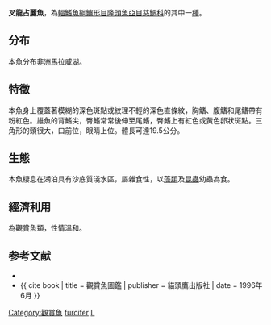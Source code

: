 {{Speciesbox
| name = 叉龍占麗魚
| status = LC
| status_system = IUCN
| genus = Lethrinops
| species = furcifer
| authority = [[Trewavas|Trewavas]], 1931
| synonyms = 
}}

'''叉龍占麗魚'''，為[[輻鰭魚綱|輻鰭魚綱]][[鱸形目|鱸形目]][[隆頭魚亞目|隆頭魚亞目]][[慈鯛科|慈鯛科]]的其中一[[種|種]]。

==分布==
本魚分布[[非洲|非洲]][[馬拉威湖|馬拉威湖]]。

==特徵==
本魚身上覆蓋著模糊的深色斑點或紋理不輕的深色直條紋，胸鰭、腹鰭和尾鰭帶有粉紅色。雄魚的背鰭尖，臀鰭常常後伸至尾鰭，臀鰭上有紅色或黃色卵狀斑點。三角形的頭很大，口前位，眼睛上位。體長可達19.5公分。

==生態==
本魚棲息在湖泊具有沙底質淺水區，屬雜食性，以[[藻類|藻類]]及[[昆蟲|昆蟲]]幼蟲為食。

==經濟利用==
為觀賞魚類，性情溫和。

==参考文献==
*{{FishBase_species|genus=Lethrinops|species=furcifer|year=2011|month=12}}
*{{ cite book | title = 觀賞魚圖鑑 | publisher = 貓頭鷹出版社 | date = 1996年6月 }}
{{Taxonbar|from=Q3231368}}

[[Category:觀賞魚|Category:觀賞魚]]
[[Category:龍占麗魚屬|furcifer]]
[[Category:1931年描述的魚類|L]]